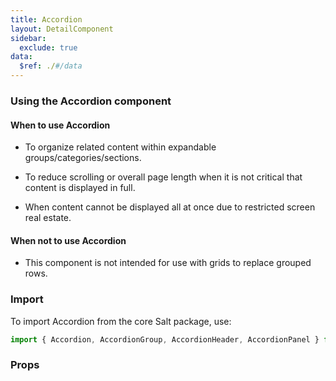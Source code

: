 ```yaml
---
title: Accordion
layout: DetailComponent
sidebar:
  exclude: true
data:
  $ref: ./#/data
---
```


### Using the Accordion component

#### When to use Accordion

- To organize related content within expandable groups/categories/sections.  

- To reduce scrolling or overall page length when it is not critical that content is displayed in full.  

- When content cannot be displayed all at once due to restricted screen real estate. 

#### When not to use Accordion
 
- This component is not intended for use with grids to replace grouped rows.

### Import

To import Accordion from the core Salt package, use:

```js
import { Accordion, AccordionGroup, AccordionHeader, AccordionPanel } from "@salt-ds/core";
```

### Props

<PropsTable componentName="Accordion" />
